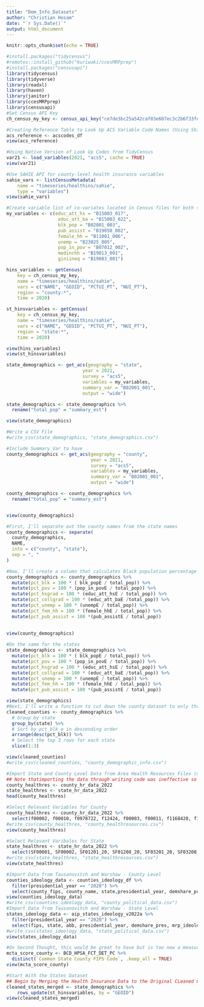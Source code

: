 ```yaml
---
title: "Dem_Info_Datasets"
author: "Christian Hosam"
date: "`r Sys.Date()`"
output: html_document
---
```


```r
knitr::opts_chunk$set(echo = TRUE)
```


```r
#install.packages("tidycensus")
#remotes::install_github("kuriwaki/ccesMRPprep")
#install.packages("censusapi")
library(tidycensus)
library(tidyverse)
library(readxl)
library(haven)
library(janitor)
library(ccesMRPprep)
library(censusapi)
#Set Census API Key
ch_census_my_key <- census_api_key("ce7de3bc25a542caf03e607ec3c2b6f33fee1bc3", install = TRUE, overwrite = TRUE)
```

```r
#Creating Reference Table to Look Up ACS Variable Code Names (Using Shiro Kuriwaki CCES Package)
acs_reference <- acscodes_df
view(acs_reference)

#Using Native Version of Look Up Codes from TidyCensus 
var21 <- load_variables(2021, "acs5", cache = TRUE)
view(var21)

#Use SAHIE API for county-level health insurance variables
sahie_vars <- listCensusMetadata(
    name = "timeseries/healthins/sahie", 
    type = "variables")
view(sahie_vars)


```

```r
#Create variable list of co-variates located in Census files for both states and counties
my_variables <- c(educ_att_hs = "B15003_017",
                   educ_att_ba = "B15003_022",
                   blk_pop = "B02001_003",
                   pub_assist = "B19058_002",
                   female_hh = "B11001_006",
                   unemp = "B23025_005",
                   pop_in_pov = "B07012_002",
                   medinchh = "B19013_001",
                   giniineq = "B19083_001")

hins_variables <- getCensus(
    key = ch_census_my_key,
    name = "timeseries/healthins/sahie",
    vars = c("NAME", "GEOID", "PCTUI_PT", "NUI_PT"), 
    region = "county:*", 
    time = 2020)

st_hinsvariables <- getCensus(
    key = ch_census_my_key,
    name = "timeseries/healthins/sahie",
    vars = c("NAME", "GEOID", "PCTUI_PT", "NUI_PT"), 
    region = "state:*", 
    time = 2020)

view(hins_variables)
view(st_hinsvariables)

state_demographics <- get_acs(geography = "state",
                            year = 2021, 
                            survey = "acs5",
                            variables = my_variables,
                            summary_var = "B02001_001",
                            output = "wide")

state_demographics <- state_demographics %>%
  rename("total_pop" = "summary_est")

view(state_demographics)

#Write a CSV File
#write_csv(state_demographics, "state_demographics.csv")
```

```r
#Include Summary Var to have 
county_demographics <- get_acs(geography = "county",
                               year = 2021,
                               survey = "acs5",
                               variables = my_variables,
                               summary_var = "B02001_001",
                               output = "wide")

county_demographics <- county_demographics %>%
  rename("total_pop" = "summary_est")


view(county_demographics)

```


```r
#First, I'll separate out the county names from the state names
county_demographics <- separate(
  county_demographics,
  NAME,
  into = c("county", "state"),
  sep = ", "
)

#Now, I'll create a column that calculates Black population percentage rather than simple population number
county_demographics <- county_demographics %>%
  mutate(pct_blk = 100 * ( blk_popE / total_pop)) %>%
  mutate(pct_pov = 100 * (pop_in_povE / total_pop)) %>%
  mutate(pct_hsgrad = 100 * (educ_att_hsE / total_pop)) %>%
  mutate(pct_collgrad = 100 * (educ_att_baE /total_pop)) %>%
  mutate(pct_unemp = 100 * (unempE / total_pop)) %>%
  mutate(pct_fem_hh = 100 * (female_hhE / total_pop)) %>%
  mutate(pct_pub_assist = 100 *(pub_assistE / total_pop)) 
  
  
view(county_demographics)

#Do the same for the states 
state_demographics <- state_demographics %>%
  mutate(pct_blk = 100 * ( blk_popE / total_pop)) %>%
  mutate(pct_pov = 100 * (pop_in_povE / total_pop)) %>%
  mutate(pct_hsgrad = 100 * (educ_att_hsE / total_pop)) %>%
  mutate(pct_collgrad = 100 * (educ_att_baE /total_pop)) %>%
  mutate(pct_unemp = 100 * (unempE / total_pop)) %>%
  mutate(pct_fem_hh = 100 * (female_hhE / total_pop)) %>%
  mutate(pct_pub_assist = 100 *(pub_assistE / total_pop))

view(state_demographics)
#Next, I'll write a function to cut down the county dataset to only three counties per state with the counties that have the highest percentage of Black people 
cleaned_counties <- county_demographics %>% 
  # Group by state
  group_by(state) %>% 
  # Sort by pct_blk_e in descending order
  arrange(desc(pct_blk)) %>% 
  # Select the top 3 rows for each state
  slice(1:3)

view(cleaned_counties)
#write_csv(cleaned_counties, "county_demographic_info.csv")
```

```r
#Import State and County Level Data from Area Health Resources Files (data.hrsa.gov)
## Note thatimporting the data through writing code was ineffective so I did it thorugh point-and-click
county_healthres <- county_hr_data_2022
state_healthres <- state_hr_data_2022
head(county_healthres)

#Select Relevant Variables for County
county_healthres <- county_hr_data_2022 %>%
  select(f00002, f00010, f0978722, f12424, f00003, f00011, f1168420, f1256420, f0886820, f1525322, f1212920, f1529520, f1464521)
#write_csv(county_healthres, "county_healthresources.csv")
view(county_healthres)

#Select Relevant Varibales for State
state_healthres <- state_hr_data_2022 %>%
  select(SF00001, SF00002, SF01201_20, SF01208_20, SF03201_20, SF03208_20, SF72099_21, SF04078_20, SF04092_20)
#write_csv(state_healthres, "state_healthresources.csv")
view(state_healthres)
```

```r
#Import Data from Tausanovitch and Warshaw - County Level
counties_ideology_data <- counties_ideology_df %>%
  filter(presidential_year == "2020") %>%
  select(county_fips, county_name, state,presidential_year, demshare_pres, mrp_ideology, mrp_ideology_se, self_ideology, self_ideology_se)
view(counties_ideology_data)
#write_csv(counties_ideology_data, "county_political_data.csv")
#Import Data from Tausanovitch and Warshaw - State Level
states_ideology_data <- aip_states_ideology_v2022a %>%
  filter(presidential_year == "2020") %>%
  select(fips, state, abb, presidential_year, demshare_pres, mrp_ideology, mrp_ideology_se, self_ideology, self_ideology_se)
#write_csv(states_ideology_data, "state_political_data.csv")
view(states_ideology_data)
```

```r
#On Second Thought, this would be great to have but is too new a measure to be useful in this analysis. Future versions of this paper might use this. As it currently stands, the data isn't aggregated at the county level but rather in places that are already designated as HSPA sites so can't be ported directly into the merged dataset.
mcta_score_county <- BCD_HPSA_FCT_DET_PC %>%
  distinct(`Common State County FIPS Code`, .keep_all = TRUE)
view(mcta_score_county)
```

```r
#Start With the States Dataset
## Begin by Merging the Health Insurance Data to the Original CLeaned Counties Data
cleaned_states_merged <- state_demographics %>% 
    rows_update(st_hinsvariables, by = "GEOID")
view(cleaned_states_merged)
```
